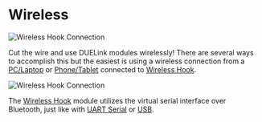 # Wireless


![Wireless Hook Connection](pathname:///img/wirelesshook-connection.png)

Cut the wire and use DUELink modules wirelessly! There are several ways to accomplish this but the easiest is using a wireless connection from a [PC/Laptop](../hw/pc-laptop) or [Phone/Tablet](../hw/phone-tablet) connected to [Wireless Hook](../catalog/adapter/wireless-hook).

![Wireless Hook Connection](pathname:///img/wireless-hook.png)

The [Wireless Hook](../catalog/adapter/wireless-hook) module utilizes the virtual serial interface over Bluetooth, just like with [UART Serial](uart) or [USB](usb).
